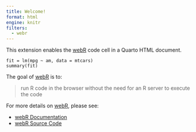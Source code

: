 ```yaml
---
title: Welcome!
format: html
engine: knitr
filters:
  - webr
---
```


This extension enables the [webR](https://docs.r-wasm.org/webr/latest/) code cell in a Quarto HTML document. 

```webr-r
fit = lm(mpg ~ am, data = mtcars)
summary(fit)
```

The goal of [webR](https://docs.r-wasm.org/webr/latest/) is to: 

> run R code in the browser without the need for an R server to execute the code

For more details on [webR](https://docs.r-wasm.org/webr/latest/), please see: 

- [webR Documentation](https://docs.r-wasm.org/webr/latest/)
- [webR Source Code](https://github.com/r-wasm/webr/)


